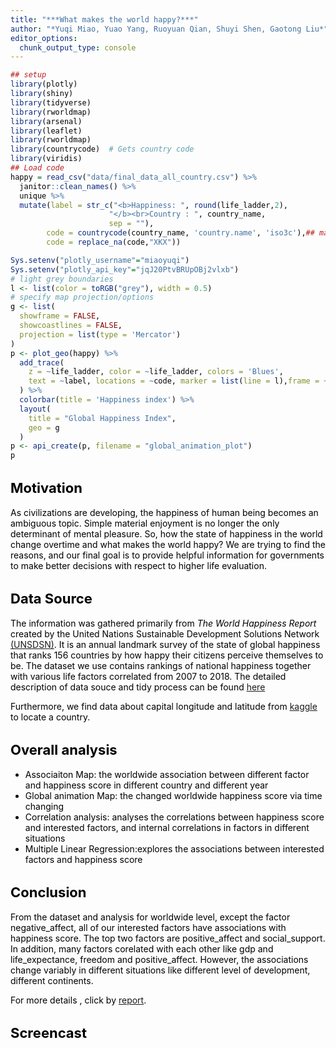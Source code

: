 ```yaml
---
title: "***What makes the world happy?***"
author: "*Yuqi Miao, Yuao Yang, Ruoyuan Qian, Shuyi Shen, Gaotong Liu*"
editor_options: 
  chunk_output_type: console
---
```

<style type = "text/css">

body{ /* Normal */
    font-size: 14px;
    color: black;
}
h1.title {
font-size: 50px;
color: darkred;

}
h2{ /* Header 2 */
font-size: 22px;
color: black;
}
</style>


```r
## setup
library(plotly)
library(shiny)
library(tidyverse)
library(rworldmap)
library(arsenal)
library(leaflet)
library(rworldmap) 
library(countrycode)  # Gets country code 
library(viridis)
## Load code
happy = read_csv("data/final_data_all_country.csv") %>% 
  janitor::clean_names() %>% 
  unique %>% 
  mutate(label = str_c("<b>Happiness: ", round(life_ladder,2), 
                      "</b><br>Country : ", country_name,
                      sep = ""),
        code = countrycode(country_name, 'country.name', 'iso3c'),## match code
        code = replace_na(code,"XKX"))

Sys.setenv("plotly_username"="miaoyuqi")
Sys.setenv("plotly_api_key"="jqJ20PtvBRUpOBj2vlxb")
# light grey boundaries
l <- list(color = toRGB("grey"), width = 0.5)
# specify map projection/options
g <- list(
  showframe = FALSE,
  showcoastlines = FALSE,
  projection = list(type = 'Mercator')
)
p <- plot_geo(happy) %>%
  add_trace(
    z = ~life_ladder, color = ~life_ladder, colors = 'Blues',
    text = ~label, locations = ~code, marker = list(line = l),frame = ~year
  ) %>%
  colorbar(title = 'Happiness index') %>%
  layout(
    title = "Global Happiness Index",
    geo = g
  )
p <- api_create(p, filename = "global_animation_plot")
p
```

## Motivation
As civilizations are developing, the happiness of human being becomes an ambiguous topic.  Simple material enjoyment is no longer the only determinant of mental pleasure. So, how the state of happiness in the world change overtime and what makes the world happy? We are trying to find the reasons, and our final goal is to provide helpful information for governments to make better decisions with respect to higher life evaluation.  

## Data Source

The information was gathered primarily from *The World Happiness Report* created by the United Nations Sustainable Development Solutions Network [(UNSDSN)](https://worldhappiness.report/). It is an annual landmark survey of the state of global happiness that ranks 156 countries by how happy their citizens perceive themselves to be. The dataset we use contains rankings of national happiness together with various life factors correlated from 2007 to 2018.
The detailed description of data souce and tidy process can be found [here](data.html)

Furthermore, we find data about capital longitude and latitude from [kaggle](https://www.kaggle.com/sabihaif/world-happiness-report-analysis/data) to locate a country. 

## Overall analysis

* Associaiton Map: the worldwide association between different factor and happiness score in different country and different year
* Global animation Map: the changed worldwide happiness score via time changing
* Correlation analysis: analyses the correlations between happiness score and interested factors, and internal correlations in factors in different situations
* Multiple Linear Regression:explores the associations between interested factors and happiness score

## Conclusion

From the dataset and analysis for worldwide level, except the factor negative_affect, all of our interested factors have associations with happiness score. The top two factors are positive_affect and social_support. In addition, many factors corelated with each other like gdp and life_expectance, freedom and positive_affect.
However, the associations change variably in different situations like different level of development, different continents.

For more details , click by [report](about.html).

## Screencast



